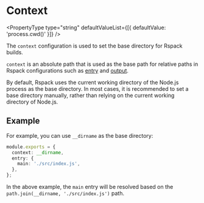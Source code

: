 
<WebpackLicense from="https://webpack.js.org/configuration/entry-context/#context" />

# Context

<PropertyType
  type="string"
  defaultValueList={[{ defaultValue: 'process.cwd()' }]}
/>

The `context` configuration is used to set the base directory for Rspack builds.

`context` is an absolute path that is used as the base path for relative paths in Rspack configurations such as [entry](config/entry) and [output](config/output).

By default, Rspack uses the current working directory of the Node.js process as the base directory. In most cases, it is recommended to set a base directory manually, rather than relying on the current working directory of Node.js.

## Example

For example, you can use `__dirname` as the base directory:

```ts title="rspack.config.js"
module.exports = {
  context: __dirname,
  entry: {
    main: './src/index.js',
  },
};
```

In the above example, the `main` entry will be resolved based on the `path.join(__dirname, './src/index.js')` path.
